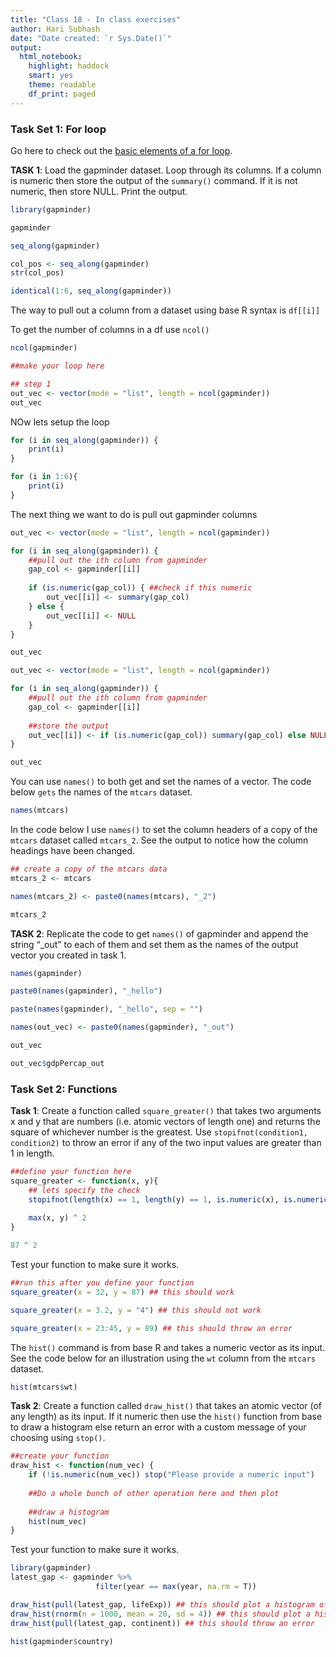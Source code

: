 ```yaml
---
title: "Class 18 - In class exercises"
author: Hari Subhash
date: "Date created: `r Sys.Date()`"
output:
  html_notebook:
    highlight: haddock
    smart: yes
    theme: readable
    df_print: paged
---
```


### Task Set 1: For loop

Go here to check out the [basic elements of a for loop](https://puzhu.github.io/R4D/Classes/Class%2017/class17_slides.html#/a-common-recipe). 

**TASK 1**: Load the gapminder dataset. Loop through its columns. If a column is numeric then store the output of the `summary()` command. If it is not numeric, then store NULL. Print the output.
```r
library(gapminder)

gapminder
```


```r
seq_along(gapminder)
```

```r
col_pos <- seq_along(gapminder)
str(col_pos)
```

```r
identical(1:6, seq_along(gapminder))
```


The way to pull out a column from a dataset using base R syntax is `df[[i]]`

To get the number of columns in a df use `ncol()`
```r
ncol(gapminder)
```

```r
##make your loop here

## step 1
out_vec <- vector(mode = "list", length = ncol(gapminder))
out_vec
```

NOw lets setup the loop

```r
for (i in seq_along(gapminder)) {
    print(i)
}
```

```r
for (i in 1:6){
    print(i)
}
```

The next thing we want to do is pull out gapminder columns
```r
out_vec <- vector(mode = "list", length = ncol(gapminder))

for (i in seq_along(gapminder)) {
    ##pull out the ith column from gapminder
    gap_col <- gapminder[[i]]
    
    if (is.numeric(gap_col)) { ##check if this numeric
        out_vec[[i]] <- summary(gap_col)
    } else {
        out_vec[[i]] <- NULL
    }
}


```

```r
out_vec
```

```r
out_vec <- vector(mode = "list", length = ncol(gapminder))

for (i in seq_along(gapminder)) {
    ##pull out the ith column from gapminder
    gap_col <- gapminder[[i]]
    
    ##store the output
    out_vec[[i]] <- if (is.numeric(gap_col)) summary(gap_col) else NULL
}

out_vec
```


You can use `names()` to both get and set the names of a vector. The code below `gets` the names of the `mtcars` dataset.

```r
names(mtcars)
```

In the code below I use `names()` to set the column headers of a copy of the `mtcars` dataset called `mtcars_2`. See the output to notice how the column headings have been changed.
```r
## create a copy of the mtcars data
mtcars_2 <- mtcars

names(mtcars_2) <- paste0(names(mtcars), "_2")

mtcars_2
```

**TASK 2**: Replicate the code to get `names()` of gapminder and append the string "_out" to each of them and set them as the names of the output vector you created in task 1.

```r
names(gapminder)
```

```r
paste0(names(gapminder), "_hello")
```

```r
paste(names(gapminder), "_hello", sep = "")
```


```r
names(out_vec) <- paste0(names(gapminder), "_out")

out_vec
```

```r
out_vec$gdpPercap_out
```


### Task Set 2: Functions

**Task 1**: Create a function called `square_greater()` that takes two arguments x and y that are numbers (i.e. atomic vectors of length one) and returns the square of whichever number is the greatest. Use `stopifnot(condition1, condition2)` to throw an error if any of the two input values are greater than 1 in length. 
```r
##define your function here
square_greater <- function(x, y){
    ## lets specify the check
    stopifnot(length(x) == 1, length(y) == 1, is.numeric(x), is.numeric(y))
    
    max(x, y) ^ 2
}
```

```r
87 ^ 2
```


Test your function to make sure it works.
```r
##run this after you define your function
square_greater(x = 32, y = 87) ## this should work

square_greater(x = 3.2, y = "4") ## this should not work

square_greater(x = 23:45, y = 89) ## this should throw an error
```

The `hist()` command is from base R and takes a numeric vector as its input. See the code below for an illustration using the `wt` column from the `mtcars` dataset.
```r
hist(mtcars$wt)
```

**Task 2**: Create a function called `draw_hist()` that takes an atomic vector (of any length) as its input. If it numeric then use the `hist()` function from base to draw a histogram else return an error with a custom message of your choosing using `stop()`. 

```r
##create your function
draw_hist <- function(num_vec) {
    if (!is.numeric(num_vec)) stop("Please provide a numeric input")
    
    ##Do a whole bunch of other operation here and then plot
    
    ##draw a histogram
    hist(num_vec)
}
```


Test your function to make sure it works.
```r
library(gapminder)
latest_gap <- gapminder %>% 
                   filter(year == max(year, na.rm = T))

draw_hist(pull(latest_gap, lifeExp)) ## this should plot a histogram of life expectancy
draw_hist(rnorm(n = 1000, mean = 20, sd = 4)) ## this should plot a histogram of a numeric vector with mean 20 and std dev of 4
draw_hist(pull(latest_gap, continent)) ## this should throw an error
```


```r
hist(gapminder$country)
```





